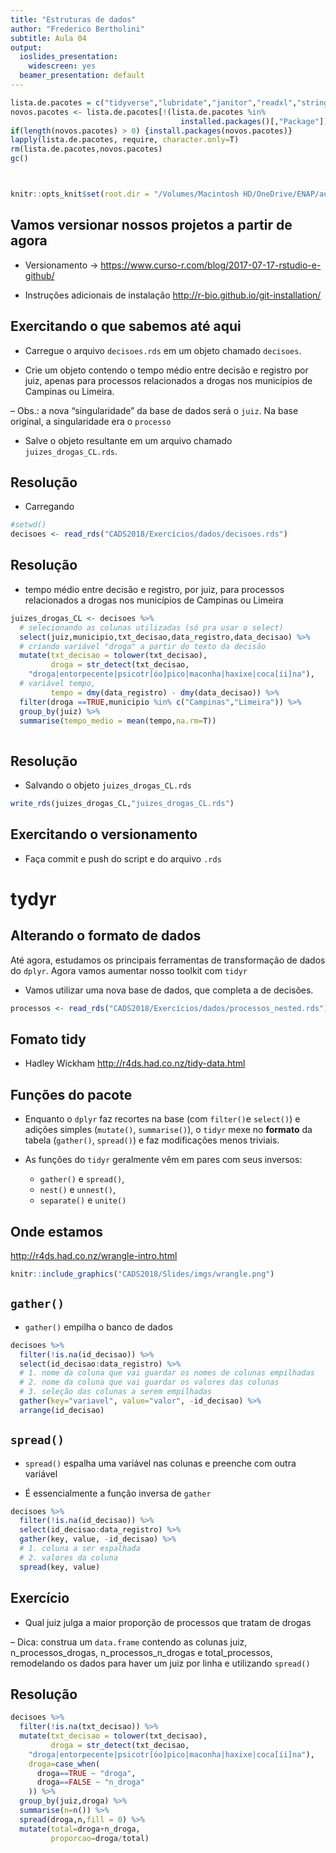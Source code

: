 ```yaml
---
title: "Estruturas de dados"
author: "Frederico Bertholini"
subtitle: Aula 04
output:
  ioslides_presentation: 
    widescreen: yes
  beamer_presentation: default
---
```



```r

lista.de.pacotes = c("tidyverse","lubridate","janitor","readxl","stringr","repmis") # escreva a lista de pacotes
novos.pacotes <- lista.de.pacotes[!(lista.de.pacotes %in%
                                      installed.packages()[,"Package"])]
if(length(novos.pacotes) > 0) {install.packages(novos.pacotes)}
lapply(lista.de.pacotes, require, character.only=T)
rm(lista.de.pacotes,novos.pacotes)
gc()



knitr::opts_knit$set(root.dir = "/Volumes/Macintosh HD/OneDrive/ENAP/aulas_ENAP")

```


## Vamos versionar nossos projetos a partir de agora

- Versionamento -> <https://www.curso-r.com/blog/2017-07-17-rstudio-e-github/>

- Instruções adicionais de instalação <http://r-bio.github.io/git-installation/>

## Exercitando o que sabemos até aqui

- Carregue o arquivo `decisoes.rds` em um objeto chamado `decisoes`.

- Crie um objeto contendo o tempo médio entre decisão e registro por juiz, apenas para processos relacionados a drogas nos municípios de Campinas ou Limeira.

 -- Obs.: a nova "singularidade" da base de dados será o `juiz`. Na base original, a singularidade era o `processo`

- Salve o objeto resultante em um arquivo chamado `juizes_drogas_CL.rds`.


## Resolução

- Carregando
```r
#setwd()
decisoes <- read_rds("CADS2018/Exercícios/dados/decisoes.rds")

```

## Resolução

- tempo médio entre decisão e registro, por juiz, para processos relacionados a drogas nos municípios de Campinas ou Limeira
```r
juizes_drogas_CL <- decisoes %>% 
  # selecionando as colunas utilizadas (só pra usar o select)
  select(juiz,municipio,txt_decisao,data_registro,data_decisao) %>%
  # criando variável "droga" a partir do texto da decisão
  mutate(txt_decisao = tolower(txt_decisao),
         droga = str_detect(txt_decisao,
    "droga|entorpecente|psicotr[óo]pico|maconha|haxixe|coca[íi]na"),
  # variável tempo, 
         tempo = dmy(data_registro) - dmy(data_decisao)) %>% 
  filter(droga ==TRUE,municipio %in% c("Campinas","Limeira")) %>%
  group_by(juiz) %>%
  summarise(tempo_medio = mean(tempo,na.rm=T))
  
```

## Resolução

- Salvando o objeto `juizes_drogas_CL.rds`
```r
write_rds(juizes_drogas_CL,"juizes_drogas_CL.rds")
```



## Exercitando o versionamento

- Faça commit e push do script e do arquivo `.rds`

# tydyr


## Alterando o formato de dados
Até agora, estudamos os principais ferramentas de transformação de dados do `dplyr`. Agora vamos aumentar nosso toolkit com `tidyr`


- Vamos utilizar uma nova base de dados, que completa a de decisões.

```r
processos <- read_rds("CADS2018/Exercícios/dados/processos_nested.rds")
```


## Fomato tidy

- Hadley Wickham <http://r4ds.had.co.nz/tidy-data.html>

## Funções do pacote


- Enquanto o `dplyr` faz recortes na base (com `filter()`e `select()`) e adições simples (`mutate()`, `summarise()`), o `tidyr` mexe no **formato** da tabela (`gather()`, `spread()`) e faz modificações menos triviais.


- As funções do `tidyr` geralmente vêm em pares com seus inversos:
    - `gather()` e `spread()`,
    - `nest()` e `unnest()`,
    - `separate()` e `unite()`


## Onde estamos


<http://r4ds.had.co.nz/wrangle-intro.html>

```r
knitr::include_graphics("CADS2018/Slides/imgs/wrangle.png")
```


## `gather()` 

- `gather()` empilha o banco de dados


```r
decisoes %>% 
  filter(!is.na(id_decisao)) %>% 
  select(id_decisao:data_registro) %>% 
  # 1. nome da coluna que vai guardar os nomes de colunas empilhadas
  # 2. nome da coluna que vai guardar os valores das colunas
  # 3. seleção das colunas a serem empilhadas
  gather(key="variavel", value="valor", -id_decisao) %>% 
  arrange(id_decisao)
```

## 

## `spread()`

- `spread()` espalha uma variável nas colunas e preenche com outra variável

- É essencialmente a função inversa de `gather`

```r
decisoes %>% 
  filter(!is.na(id_decisao)) %>% 
  select(id_decisao:data_registro) %>% 
  gather(key, value, -id_decisao) %>% 
  # 1. coluna a ser espalhada
  # 2. valores da coluna
  spread(key, value)
```


## Exercício

- Qual juiz julga a maior proporção de processos que tratam de drogas

 -- Dica: construa um `data.frame` contendo as colunas juiz, n_processos_drogas, n_processos_n_drogas e total_processos, remodelando os dados para haver um juiz por linha e utilizando `spread()`
    
## Resolução

```r
decisoes %>% 
  filter(!is.na(txt_decisao)) %>%
  mutate(txt_decisao = tolower(txt_decisao),
         droga = str_detect(txt_decisao,
    "droga|entorpecente|psicotr[óo]pico|maconha|haxixe|coca[íi]na"),
    droga=case_when(
      droga==TRUE ~ "droga",
      droga==FALSE ~ "n_droga"
    )) %>%
  group_by(juiz,droga) %>%
  summarise(n=n()) %>%
  spread(droga,n,fill = 0) %>%
  mutate(total=droga+n_droga,
         proporcao=droga/total)
  
  
```


